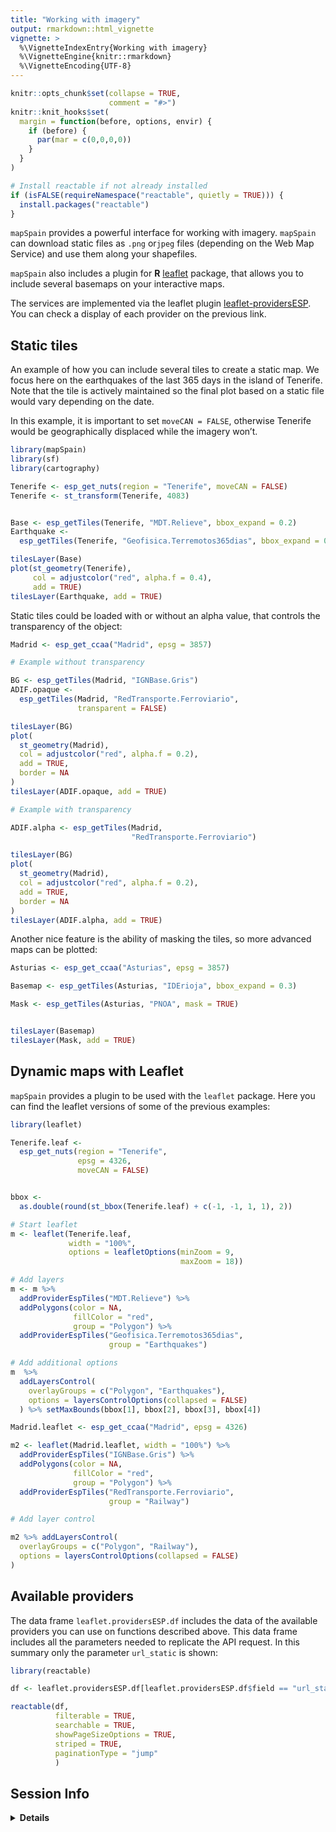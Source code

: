 ```yaml
---
title: "Working with imagery"
output: rmarkdown::html_vignette
vignette: >
  %\VignetteIndexEntry{Working with imagery}
  %\VignetteEngine{knitr::rmarkdown}
  %\VignetteEncoding{UTF-8}
---
```


```r
knitr::opts_chunk$set(collapse = TRUE,
                      comment = "#>")
knitr::knit_hooks$set(
  margin = function(before, options, envir) {
    if (before) {
      par(mar = c(0,0,0,0))
    }
  }
)

# Install reactable if not already installed
if (isFALSE(requireNamespace("reactable", quietly = TRUE))) {
  install.packages("reactable")
}

```

`mapSpain` provides a powerful interface for working with imagery. `mapSpain` can 
download static files as `.png` or`jpeg` files (depending on the Web Map Service) and
use them along your shapefiles.

`mapSpain` also includes a plugin for **R** [leaflet](https://rstudio.github.io/leaflet/) package, that allows you to include
several basemaps on your interactive maps.

The services are implemented via the leaflet plugin [leaflet-providersESP](dieghernan.github.io/leaflet-providersESP/). You can check a display of each provider on the previous link.

## Static tiles

An example of how you can include several tiles to create a static map. We focus here on the earthquakes of the last 365 days in the island of Tenerife. Note that the tile is actively maintained so the final plot based on a static file would vary depending on the date.

In this example, it is important to set `moveCAN = FALSE`, otherwise Tenerife would be
geographically displaced while the imagery won't.

```r
library(mapSpain)
library(sf)
library(cartography)

Tenerife <- esp_get_nuts(region = "Tenerife", moveCAN = FALSE)
Tenerife <- st_transform(Tenerife, 4083)


Base <- esp_getTiles(Tenerife, "MDT.Relieve", bbox_expand = 0.2)
Earthquake <-
  esp_getTiles(Tenerife, "Geofisica.Terremotos365dias", bbox_expand = 0.2)

tilesLayer(Base)
plot(st_geometry(Tenerife),
     col = adjustcolor("red", alpha.f = 0.4),
     add = TRUE)
tilesLayer(Earthquake, add = TRUE)

```

Static tiles could be loaded with or without an alpha value, that controls the transparency of the object:

```r

Madrid <- esp_get_ccaa("Madrid", epsg = 3857)

# Example without transparency

BG <- esp_getTiles(Madrid, "IGNBase.Gris")
ADIF.opaque <-
  esp_getTiles(Madrid, "RedTransporte.Ferroviario",
               transparent = FALSE)

tilesLayer(BG)
plot(
  st_geometry(Madrid),
  col = adjustcolor("red", alpha.f = 0.2),
  add = TRUE,
  border = NA
)
tilesLayer(ADIF.opaque, add = TRUE)

# Example with transparency

ADIF.alpha <- esp_getTiles(Madrid,
                           "RedTransporte.Ferroviario")

tilesLayer(BG)
plot(
  st_geometry(Madrid),
  col = adjustcolor("red", alpha.f = 0.2),
  add = TRUE,
  border = NA
)
tilesLayer(ADIF.alpha, add = TRUE)

```

Another nice feature is the ability of masking the tiles, so more advanced maps can be plotted:

```r

Asturias <- esp_get_ccaa("Asturias", epsg = 3857)

Basemap <- esp_getTiles(Asturias, "IDErioja", bbox_expand = 0.3)

Mask <- esp_getTiles(Asturias, "PNOA", mask = TRUE)


tilesLayer(Basemap)
tilesLayer(Mask, add = TRUE)

```

## Dynamic maps with Leaflet


`mapSpain` provides a plugin to be used with the `leaflet` package. Here you can find 
the leaflet versions of some of the previous examples:


```r

library(leaflet)

Tenerife.leaf <-
  esp_get_nuts(region = "Tenerife",
               epsg = 4326,
               moveCAN = FALSE)


bbox <-
  as.double(round(st_bbox(Tenerife.leaf) + c(-1, -1, 1, 1), 2))

# Start leaflet
m <- leaflet(Tenerife.leaf,
             width = "100%",
             options = leafletOptions(minZoom = 9,
                                      maxZoom = 18))

# Add layers
m <- m %>%
  addProviderEspTiles("MDT.Relieve") %>%
  addPolygons(color = NA,
              fillColor = "red",
              group = "Polygon") %>%
  addProviderEspTiles("Geofisica.Terremotos365dias",
                      group = "Earthquakes")

# Add additional options
m  %>%
  addLayersControl(
    overlayGroups = c("Polygon", "Earthquakes"),
    options = layersControlOptions(collapsed = FALSE)
  ) %>% setMaxBounds(bbox[1], bbox[2], bbox[3], bbox[4])


```


```r

Madrid.leaflet <- esp_get_ccaa("Madrid", epsg = 4326)

m2 <- leaflet(Madrid.leaflet, width = "100%") %>%
  addProviderEspTiles("IGNBase.Gris") %>%
  addPolygons(color = NA,
              fillColor = "red",
              group = "Polygon") %>%
  addProviderEspTiles("RedTransporte.Ferroviario",
                      group = "Railway")

# Add layer control

m2 %>% addLayersControl(
  overlayGroups = c("Polygon", "Railway"),
  options = layersControlOptions(collapsed = FALSE)
)

```

## Available providers 

The data frame `leaflet.providersESP.df` includes the data of the available providers 
you can use on functions described above. This data frame includes all the
parameters needed to replicate the API request. In this summary only the
parameter `url_static` is shown:

```r

library(reactable)

df <- leaflet.providersESP.df[leaflet.providersESP.df$field == "url_static", ]

reactable(df,
          filterable = TRUE,
          searchable = TRUE,
          showPageSizeOptions = TRUE,
          striped = TRUE,
          paginationType = "jump"
          )

```

## Session Info

<details>
  <summary><strong>Details</strong></summary>
```r
sessionInfo()

```
</details>

